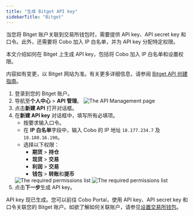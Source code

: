 ```yaml
---
title: "生成 Bitget API key"
sidebarTitle: "Bitget"
---
```


当您将 Bitget 账户关联到交易所钱包时，需要提供 API key、API secret key 和口令。此外，还需要将 Cobo 加入 IP 白名单，并为 API key 分配特定权限。

本文介绍如何在 Bitget 上生成 API key，包括将 Cobo 加入 IP 白名单和设置权限。

<Note>内容如有变更，以 Bitget 网站为准。有关更多详细信息，请参阅 <a href="https://www.bitget.com/zh-CN/academy/bitget-api-trading-guideline">Bitget API 创建指南</a>。</Note>

1. 登录到您的 Bitget 账户。
2. 导航至**个人中心** > **API 管理**。
    <img src="/en/images/exchange-wallet/bitget api.png" className="screenshot_modal" alt="The API Management page" />
3. 点击**新建 API** 打开对话框。
4. 在**新建 API key** 对话框中，填写所有必填项。 
    - 按要求输入口令。
    - 在 **IP 白名单**字段中，输入 Cobo 的 IP 地址 `18.177.234.7` 及 `18.180.16.190`。
    - 选择以下权限：
        - **期货** > **持仓** 
        - **现货** > **交易** 
        - **利润** > **交易** 
        - **钱包** > **转账**和**提币**
    <img src="/en/images/exchange-wallet/bitget_per_1.png" className="screenshot_modal" alt="The required permissions list" />
    <img src="/en/images/exchange-wallet/bitget_per_2.png" className="screenshot_modal" alt="The required permissions list" />
5. 点击**下一步**生成 API key。

API key 现已生成。您可以前往 Cobo Portal，使用 API key、API secret key 和口令关联您的 Bitget 账户。如欲了解如何关联账户，请参见[设置交易所钱包](/cn/portal/exchange-wallets/set-up)。 
